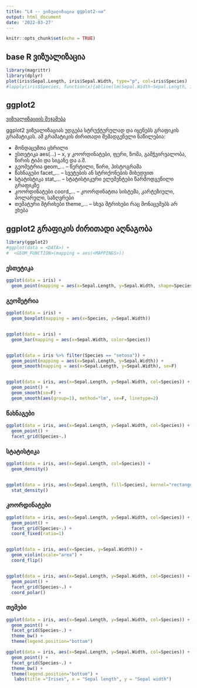 ```yaml
---
title: "L4 -- ვიზუალიზაცია ggplot2-ით"
output: html_document
date: '2022-03-27'
---
```


```r
knitr::opts_chunk$set(echo = TRUE)
```

## base R ვიზუალიზაცია

```r
library(magrittr)
library(dplyr)
plot(iris$Sepal.Length, iris$Sepal.Width, type="p", col=iris$Species)
#lapply(iris$Species, function(x){abline(lm(Sepal.Width~Sepal.Length, iris, subset = (Species == x)), col=x)})
```

## ggplot2 

[ვიზუალიზაციის შეჯამება](https://statsandr.com/blog/files/ggplot2-cheatsheet.pdf)

ggplot2 ვიზუალიზაციას უდგება სტრუქტურულად და იყენებს გრაფიკის გრამატიკას. ამ გრამატიკის ძირითადი შემადგენელი ნაწილებია: 

* მონდაცემთა ცხრილი
* ესთეტიკა aes(...) -- x, y კოორდინატები, ფერი, ზომა, გამჭვირვალობა, წირის ტიპი და სიგანე და ა.შ.
* გეომეტრია geom_... -- წერტილი, წირი, ჰისტოგრამა
* წახნაგები facet_... -- სვეტების ან სტრიქონების მიხედვით
* სტატისტიკა stat_... -- სტატისტიკური ელემენტები წარმოდგენილი გრაფიკზე
* კოორდინატები coord_... -- კოორდინატთა სისტემა, კარტეზიული, პოლარული, საზღვრები
* თემატური შტრიხები theme_... -- სხვა შტრიხები რაც მონაცემებს არ ეხება

## ggplot2 გრაფიკის ძირითადი აღნაგობა

```r
library(ggplot2)
#ggplot(data = <DATA>) + 
#  <GEOM_FUNCTION>(mapping = aes(<MAPPINGS>))
```


### ესთეტიკა

```r
ggplot(data = iris) + 
  geom_point(mapping = aes(x=Sepal.Length, y=Sepal.Width, shape=Species, size=Petal.Length, alpha=Petal.Width))
```

### გეომეტრია

```r
ggplot(data = iris) + 
  geom_boxplot(mapping = aes(x=Species, y=Sepal.Width))


ggplot(data = iris) + 
  geom_bar(mapping = aes(x=Sepal.Width, color=Species))


ggplot(data = iris %>% filter(Species == "setosa")) + 
  geom_point(mapping = aes(x=Sepal.Length, y=Sepal.Width)) + 
  geom_smooth(mapping = aes(x=Sepal.Length, y=Sepal.Width), se=F) 


ggplot(data = iris, aes(x=Sepal.Length, y=Sepal.Width, col=Species)) + 
  geom_point() + 
  geom_smooth(se=F) + 
  geom_smooth(aes(group=1), method="lm", se=F, linetype=2)
```

### წახნაგები

```r
ggplot(data = iris, aes(x=Sepal.Length, y=Sepal.Width, col=Species)) + 
  geom_point() + 
  facet_grid(Species~.)
```

### სტატისტიკა

```r
ggplot(data = iris, aes(x=Sepal.Length, col=Species)) + 
  geom_density() 


ggplot(data = iris, aes(x=Sepal.Length, fill=Species), kernel="rectangular") + 
  stat_density() 
```

### კოორდინატები

```r
ggplot(data = iris, aes(x=Sepal.Length, y=Sepal.Width, col=Species)) + 
  geom_point() + 
  facet_grid(Species~.) + 
  coord_fixed(ratio=1)


ggplot(data = iris, aes(x=Species, y=Sepal.Width)) + 
  geom_violin(scale="area") + 
  coord_flip()


ggplot(data = iris, aes(x=Sepal.Length, y=Sepal.Width, col=Species)) + 
  geom_point() + 
  facet_grid(Species~.) + 
  coord_polar()
```

### თემები

```r
ggplot(data = iris, aes(x=Sepal.Length, y=Sepal.Width, col=Species)) + 
  geom_point() + 
  facet_grid(Species~.) + 
  theme_bw() + 
  theme(legend.position="bottom")
```


```r
ggplot(data = iris, aes(x=Sepal.Length, y=Sepal.Width, col=Species)) + 
  geom_point() + 
  facet_grid(Species~.) + 
  theme_bw() + 
  theme(legend.position="bottom") + 
   labs(title ="Irises", x = "Sepal length", y = "Sepal width")
```